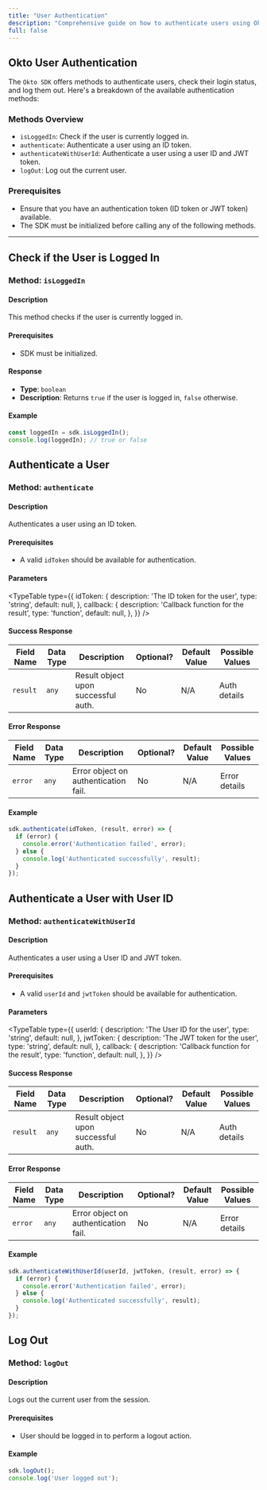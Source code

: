 ```yaml
---
title: "User Authentication"
description: "Comprehensive guide on how to authenticate users using Okto SDK."
full: false
---
```



## Okto User Authentication

The `Okto SDK` offers methods to authenticate users, check their login status, and log them out. Here's a breakdown of the available authentication methods:

### Methods Overview

- `isLoggedIn`: Check if the user is currently logged in.
- `authenticate`: Authenticate a user using an ID token.
- `authenticateWithUserId`: Authenticate a user using a user ID and JWT token.
- `logOut`: Log out the current user.

### Prerequisites

- Ensure that you have an authentication token (ID token or JWT token) available.
- The SDK must be initialized before calling any of the following methods.

---

## Check if the User is Logged In

### Method: `isLoggedIn`

#### Description
This method checks if the user is currently logged in.

#### Prerequisites
- SDK must be initialized.

#### Response
- **Type**: `boolean`
- **Description**: Returns `true` if the user is logged in, `false` otherwise.

#### Example
```typescript
const loggedIn = sdk.isLoggedIn();
console.log(loggedIn); // true or false
```

## Authenticate a User

### Method: `authenticate`

#### Description
Authenticates a user using an ID token.

#### Prerequisites
- A valid `idToken` should be available for authentication.

#### Parameters
<TypeTable
  type={{
    idToken: {
      description:
        'The ID token for the user',
      type: 'string',
      default: null,
    },
   callback: {
      description:
        'Callback function for the result',
      type: 'function',
      default: null,
    },
  }}
/>

#### Success Response

| Field Name | Data Type | Description                          | Optional? | Default Value | Possible Values |
|------------|-----------|--------------------------------------|-----------|---------------|-----------------|
| `result`   | `any`     | Result object upon successful auth.  | No        | N/A           | Auth details    |

#### Error Response

| Field Name | Data Type | Description                          | Optional? | Default Value | Possible Values |
|------------|-----------|--------------------------------------|-----------|---------------|-----------------|
| `error`    | `any`     | Error object on authentication fail. | No        | N/A           | Error details   |

#### Example
```typescript
sdk.authenticate(idToken, (result, error) => {
  if (error) {
    console.error('Authentication failed', error);
  } else {
    console.log('Authenticated successfully', result);
  }
});
```

## Authenticate a User with User ID

### Method: `authenticateWithUserId`

#### Description
Authenticates a user using a User ID and JWT token.

#### Prerequisites
- A valid `userId` and `jwtToken` should be available for authentication.

#### Parameters
<TypeTable
  type={{
    userId: {
      description:
        'The User ID for the user',
      type: 'string',
      default: null,
    },
   jwtToken: {
      description:
        'The JWT token for the user',
      type: 'string',
      default: null,
    },
    callback: {
      description:
        'Callback function for the result',
      type: 'function',
      default: null,
    },
  }}
/>

#### Success Response

| Field Name | Data Type | Description                            | Optional? | Default Value | Possible Values |
|------------|-----------|----------------------------------------|-----------|---------------|-----------------|
| `result`   | `any`     | Result object upon successful auth.    | No        | N/A           | Auth details    |

#### Error Response

| Field Name | Data Type | Description                            | Optional? | Default Value | Possible Values |
|------------|-----------|----------------------------------------|-----------|---------------|-----------------|
| `error`    | `any`     | Error object on authentication fail.   | No        | N/A           | Error details   |

#### Example
```typescript
sdk.authenticateWithUserId(userId, jwtToken, (result, error) => {
  if (error) {
    console.error('Authentication failed', error);
  } else {
    console.log('Authenticated successfully', result);
  }
});
```

## Log Out

### Method: `logOut`

#### Description
Logs out the current user from the session.

#### Prerequisites
- User should be logged in to perform a logout action.

#### Example
```typescript
sdk.logOut();
console.log('User logged out');
```
